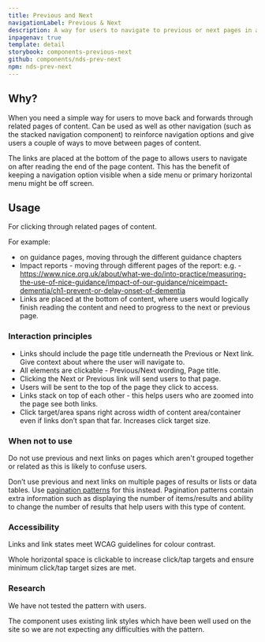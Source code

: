 ```yaml
---
title: Previous and Next
navigationLabel: Previous & Next
description: A way for users to navigate to previous or next pages in a sequence of content
inpagenav: true
template: detail
storybook: components-previous-next
github: components/nds-prev-next
npm: nds-prev-next
---
```



<div className="panel panel--default pb--0">
	<PrevNext
		nextPageLink={{
			text: "Page Header",
			destination: "#"
		}}
		previousPageLink={{
			text: "Alert",
			destination: "#"
		}}
	/>
</div>

## Why?

When you need a simple way for users to move back and forwards through related pages of content. Can be used as well as other navigation (such as the stacked navigation component) to reinforce navigation options and give users a couple of ways to move between pages of content.

The links are placed at the bottom of the page to allows users to navigate on after reading the end of the page content. This has the benefit of keeping a navigation option visible when a side menu or primary horizontal menu might be off screen.

## Usage

For clicking through related pages of content.

For example:

- on guidance pages, moving through the different guidance chapters
- Impact reports - moving through different pages of the report: e.g. - https://www.nice.org.uk/about/what-we-do/into-practice/measuring-the-use-of-nice-guidance/impact-of-our-guidance/niceimpact-dementia/ch1-prevent-or-delay-onset-of-dementia
- Links are placed at the bottom of content, where users would logically finish reading the content and need to progress to the next or previous page.

### Interaction principles

- Links should include the page title underneath the Previous or Next link. Give context about where the user will navigate to.
- All elements are clickable - Previous/Next wording, Page title.
- Clicking the Next or Previous link will send users to that page.
- Users will be sent to the top of the page they click to access.
- Links stack on top of each other - this helps users who are zoomed into the page see both links.
- Click target/area spans right across width of content area/container even if links don’t span that far. Increases click target size.

### When not to use

Do not use previous and next links on pages which aren't grouped together or related as this is likely to confuse users.

Don’t use previous and next links on multiple pages of results or lists or data tables. Use [pagination patterns](../enhanced-pagination/) for this instead. Pagination patterns contain extra information such as displaying the number of items/results and ability to change the number of results that help users with this type of content.

### Accessibility

Links and link states meet WCAG guidelines for colour contrast.

Whole horizontal space is clickable to increase click/tap targets and ensure minimum click/tap target sizes are met.

### Research

We have not tested the pattern with users.

The component uses existing link styles which have been well used on the site so we are not expecting any difficulties with the pattern.
